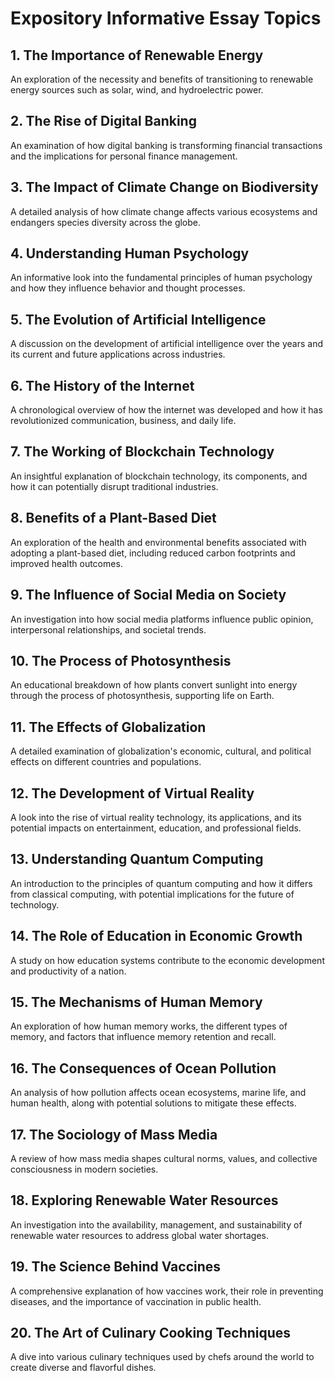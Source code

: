 # Expository Informative Essay Topics


<div style={{ width: "100%", padding: 20, height: "70vh" }}>
  <Chat
    welcome={"Hi, Which topic you want to discuss or generate ?"}
    teacherName={"Alex"}
    systemPrompt={"Pls help this user find the essay topic he(she) wanted!"}
  />
</div>

## 1. The Importance of Renewable Energy

An exploration of the necessity and benefits of transitioning to renewable energy sources such as solar, wind, and hydroelectric power.

## 2. The Rise of Digital Banking

An examination of how digital banking is transforming financial transactions and the implications for personal finance management.

## 3. The Impact of Climate Change on Biodiversity

A detailed analysis of how climate change affects various ecosystems and endangers species diversity across the globe.

## 4. Understanding Human Psychology

An informative look into the fundamental principles of human psychology and how they influence behavior and thought processes.

## 5. The Evolution of Artificial Intelligence

A discussion on the development of artificial intelligence over the years and its current and future applications across industries.

## 6. The History of the Internet

A chronological overview of how the internet was developed and how it has revolutionized communication, business, and daily life.

## 7. The Working of Blockchain Technology

An insightful explanation of blockchain technology, its components, and how it can potentially disrupt traditional industries.

## 8. Benefits of a Plant-Based Diet

An exploration of the health and environmental benefits associated with adopting a plant-based diet, including reduced carbon footprints and improved health outcomes.

## 9. The Influence of Social Media on Society

An investigation into how social media platforms influence public opinion, interpersonal relationships, and societal trends.

## 10. The Process of Photosynthesis

An educational breakdown of how plants convert sunlight into energy through the process of photosynthesis, supporting life on Earth.

## 11. The Effects of Globalization

A detailed examination of globalization's economic, cultural, and political effects on different countries and populations.

## 12. The Development of Virtual Reality

A look into the rise of virtual reality technology, its applications, and its potential impacts on entertainment, education, and professional fields.

## 13. Understanding Quantum Computing

An introduction to the principles of quantum computing and how it differs from classical computing, with potential implications for the future of technology.

## 14. The Role of Education in Economic Growth

A study on how education systems contribute to the economic development and productivity of a nation.

## 15. The Mechanisms of Human Memory

An exploration of how human memory works, the different types of memory, and factors that influence memory retention and recall.

## 16. The Consequences of Ocean Pollution

An analysis of how pollution affects ocean ecosystems, marine life, and human health, along with potential solutions to mitigate these effects.

## 17. The Sociology of Mass Media

A review of how mass media shapes cultural norms, values, and collective consciousness in modern societies.

## 18. Exploring Renewable Water Resources

An investigation into the availability, management, and sustainability of renewable water resources to address global water shortages.

## 19. The Science Behind Vaccines

A comprehensive explanation of how vaccines work, their role in preventing diseases, and the importance of vaccination in public health.

## 20. The Art of Culinary Cooking Techniques

A dive into various culinary techniques used by chefs around the world to create diverse and flavorful dishes.
